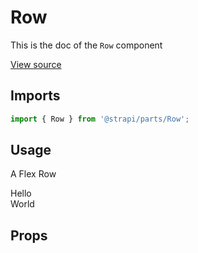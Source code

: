 <!--- Row.stories.mdx --->


<Meta
  title="Design System/Technical Components/Row"
  component={Row}
/>

# Row

This is the doc of the `Row` component

[View source](https://github.com/strapi/parts/tree/develop/packages/strapi-parts/src/Row)

## Imports

```js
import { Row } from '@strapi/parts/Row';
```

## Usage

A Flex Row

<Canvas>
  <Story name="base">
    <Row>
      <div>Hello</div>
      <div>World</div>
    </Row>
  </Story>
</Canvas>


## Props

<ArgsTable of={Row} />
